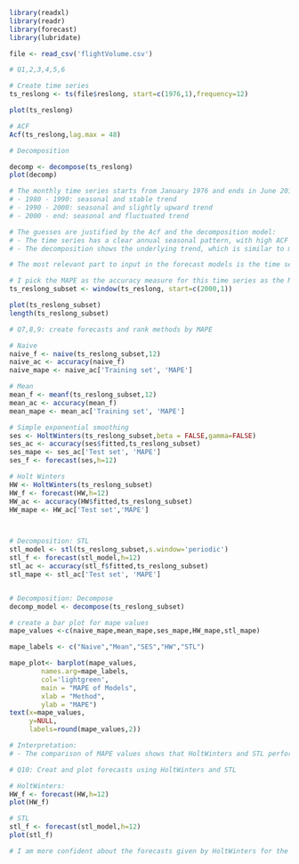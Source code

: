 ```r
library(readxl)
library(readr)
library(forecast)
library(lubridate)

file <- read_csv('flightVolume.csv')
```
```r
# Q1,2,3,4,5,6

# Create time series
ts_reslong <- ts(file$reslong, start=c(1976,1),frequency=12)

plot(ts_reslong)

# ACF
Acf(ts_reslong,lag.max = 48)

# Decomposition

decomp <- decompose(ts_reslong)
plot(decomp)
```
```r
# The monthly time series starts from January 1976 and ends in June 2017. The plotting suggests clear patterns throughout different periods:
# - 1980 - 1990: seasonal and stable trend
# - 1990 - 2000: seasonal and slightly upward trend
# - 2000 - end: seasonal and fluctuated trend

# The guesses are justified by the Acf and the decomposition model:
# - The time series has a clear annual seasonal pattern, with high ACF scores at lags 12, 24, 36,...
# - The decomposition shows the underlying trend, which is similar to my above prediction.

# The most relevant part to input in the forecast models is the time series from 2000 onwards since the forecast will not be affected by the stable and increasing trend that had ended.

# I pick the MAPE as the accuracy measure for this time series as the MAPE is based on percentage, not absolute values. Given the seasonal pattern of the data, errors at the peaks might be exaggerated when using absolute values.
ts_reslong_subset <- window(ts_reslong, start=c(2000,1))

plot(ts_reslong_subset)
length(ts_reslong_subset)
```
```r
# Q7,8,9: create forecasts and rank methods by MAPE

# Naive
naive_f <- naive(ts_reslong_subset,12)
naive_ac <- accuracy(naive_f)
naive_mape <- naive_ac['Training set', 'MAPE']

# Mean
mean_f <- meanf(ts_reslong_subset,12)
mean_ac <- accuracy(mean_f)
mean_mape <- mean_ac['Training set', 'MAPE']

# Simple exponential smoothing
ses <- HoltWinters(ts_reslong_subset,beta = FALSE,gamma=FALSE)
ses_ac <- accuracy(ses$fitted,ts_reslong_subset)
ses_mape <- ses_ac['Test set', 'MAPE']
ses_f <- forecast(ses,h=12)

# Holt Winters
HW <- HoltWinters(ts_reslong_subset)
HW_f <- forecast(HW,h=12)
HW_ac <- accuracy(HW$fitted,ts_reslong_subset)
HW_mape <- HW_ac['Test set','MAPE']



# Decomposition: STL
stl_model <- stl(ts_reslong_subset,s.window='periodic')
stl_f <- forecast(stl_model,h=12)
stl_ac <- accuracy(stl_f$fitted,ts_reslong_subset)
stl_mape <- stl_ac['Test set', 'MAPE']


# Decomposition: Decompose
decomp_model <- decompose(ts_reslong_subset)
```

```r
# create a bar plot for mape values
mape_values <-c(naive_mape,mean_mape,ses_mape,HW_mape,stl_mape)

mape_labels <- c("Naive","Mean","SES","HW","STL")

mape_plot<- barplot(mape_values,
        names.arg=mape_labels,
        col='lightgreen',
        main = "MAPE of Models",
        xlab = "Method",
        ylab = "MAPE")
text(x=mape_values,
     y=NULL,
     labels=round(mape_values,2))
```
```r
# Interpretation: 
# - The comparison of MAPE values shows that HoltWinters and STL perform significantly better than the other models. This may due to the fact that HoltWinters and STL take into account both the trend and seasonality of the time series for forecast.
```

```r
# Q10: Creat and plot forecasts using HoltWinters and STL

# HoltWinters:
HW_f <- forecast(HW,h=12)
plot(HW_f)

# STL
stl_f <- forecast(stl_model,h=12)
plot(stl_f)

# I am more confident about the forecasts given by HoltWinters for the next 12 periods. Based on the plot, HoltWinters creates new forecast with the seasonal pattern the resembles the most recent data pattern from 2012 onwards. By contrast, forecasts by STL show more variation with the seasonal peak (Jan 2018) being much higher than the previous peaks. Also, confidence intervals for STL are higher than those for HW, suggesting higher uncertainty in the forecast. 
```
















